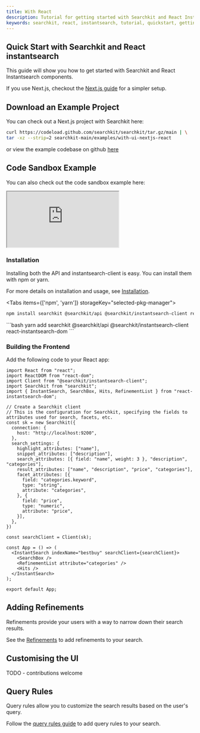 ```yaml
---
title: With React
description: Tutorial for getting started with Searchkit and React Instantsearch
keywords: searchkit, react, instantsearch, tutorial, quickstart, getting started, Elasticsearch, Opensearch
---
```



## Quick Start with Searchkit and React instantsearch

This guide will show you how to get started with Searchkit and React Instantsearch components.

<Callout type="info">
  If you use Next.js, checkout the <a href="/tutorials/with-nextjs">Next.js guide</a> for a simpler setup.
</Callout>

## Download an Example Project

You can check out a Next.js project with Searchkit here:

```bash
curl https://codeload.github.com/searchkit/searchkit/tar.gz/main | \
tar -xz --strip=2 searchkit-main/examples/with-ui-nextjs-react
```

or view the example codebase on github [here](https://github.com/searchkit/searchkit/tree/main/examples/with-ui-nextjs-react)

## Code Sandbox Example

You can also check out the code sandbox example here:

<iframe src="https://codesandbox.io/embed/github/searchkit/searchkit/tree/main/examples/with-ui-nextjs-react?fontsize=14&hidenavigation=1&theme=dark&view=preview"
style={{
    width: "100%",
    height: "500px",
    marginTop: "20px",
    border: 0,
    overflow: "hidden",
    background: "rgb(21, 21, 21)",
  }}
     title="with-ui-nextjs-react"
     allow="geolocation; microphone; camera; midi; vr; accelerometer; gyroscope; payment; ambient-light-sensor; encrypted-media; usb"
     sandbox="allow-modals allow-forms allow-popups allow-scripts allow-same-origin"
   ></iframe>


<Setup />


### Installation
Installing both the API and instantsearch-client is easy. You can install them with npm or yarn.

For more details on installation and usage, see [Installation](/docs/installation).

<Tabs items={['npm', 'yarn']} storageKey="selected-pkg-manager">
  <Tab>
  ```bash
  npm install searchkit @searchkit/api @searchkit/instantsearch-client react-instantsearch-dom
  ```
  </Tab>
  <Tab>
      ```bash
  yarn add searchkit @searchkit/api @searchkit/instantsearch-client react-instantsearch-dom
  ```
  </Tab>
</Tabs>

### Building the Frontend

Add the following code to your React app:

```tsx
import React from "react";
import ReactDOM from "react-dom";
import Client from "@searchkit/instantsearch-client";
import Searchkit from "searchkit";
import { InstantSearch, SearchBox, Hits, RefinementList } from "react-instantsearch-dom";

// Create a Searchkit client
// This is the configuration for Searchkit, specifying the fields to attributes used for search, facets, etc.
const sk = new Searchkit({
  connection: {
    host: "http://localhost:9200",
  },
  search_settings: {
    highlight_attributes: ["name"],
    snippet_attributes: ["description"],
    search_attributes: [{ field: "name", weight: 3 }, "description", "categories"],
    result_attributes: ["name", "description", "price", "categories"],
    facet_attributes: [{
      field: "categories.keyword",
      type: "string",
      attribute: "categories",
    }, {
      field: "price",
      type: "numeric",
      attribute: "price",
    }],
  },
})

const searchClient = Client(sk);

const App = () => (
  <InstantSearch indexName="bestbuy" searchClient={searchClient}>
    <SearchBox />
    <RefinementList attribute="categories" />
    <Hits />
  </InstantSearch>
);

export default App;
```

## Adding Refinements

Refinements provide your users with a way to narrow down their search results. 

See the [Refinements](/docs/components/refinements/refinement-list) to add refinements to your search.

## Customising the UI

TODO - contributions welcome

## Query Rules

Query rules allow you to customize the search results based on the user's query.

Follow the [query rules guide](/docs//query-rules) to add query rules to your search.

